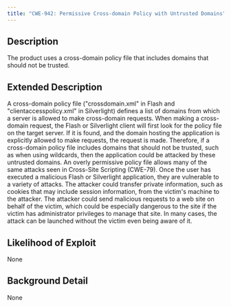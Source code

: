 ```yaml
---
title: "CWE-942: Permissive Cross-domain Policy with Untrusted Domains"
---
```


## Description
The product uses a cross-domain policy file that includes domains that should not be trusted.

## Extended Description

A cross-domain policy file ("crossdomain.xml" in Flash and "clientaccesspolicy.xml" in Silverlight) defines a list of domains from which a server is allowed to make cross-domain requests. When making a cross-domain request, the Flash or Silverlight client will first look for the policy file on the target server. If it is found, and the domain hosting the application is explicitly allowed to make requests, the request is made.
Therefore, if a cross-domain policy file includes domains that should not be trusted, such as when using wildcards, then the application could be attacked by these untrusted domains.
An overly permissive policy file allows many of the same attacks seen in Cross-Site Scripting (CWE-79). Once the user has executed a malicious Flash or Silverlight application, they are vulnerable to a variety of attacks. The attacker could transfer private information, such as cookies that may include session information, from the victim's machine to the attacker. The attacker could send malicious requests to a web site on behalf of the victim, which could be especially dangerous to the site if the victim has administrator privileges to manage that site.
In many cases, the attack can be launched without the victim even being aware of it.


## Likelihood of Exploit
None

## Background Detail
None
        